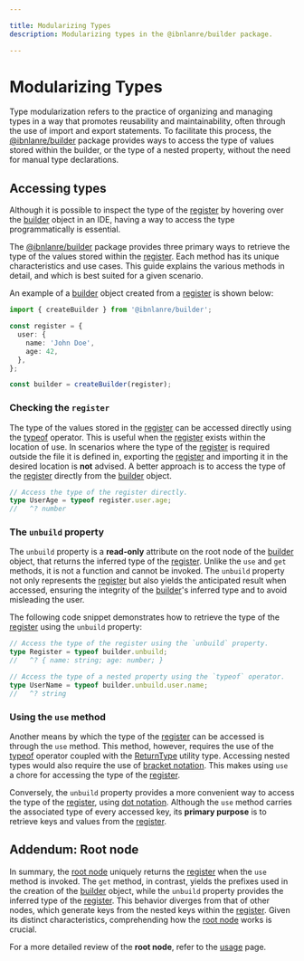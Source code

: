 ```yaml
---

title: Modularizing Types
description: Modularizing types in the @ibnlanre/builder package.

---
```


# Modularizing Types

Type modularization refers to the practice of organizing and managing types in a way that promotes reusability and maintainability, often through the use of import and export statements. To facilitate this process, the [@ibnlanre/builder][1] package provides ways to access the type of values stored within the builder, or the type of a nested property, without the need for manual type declarations.

## Accessing types

Although it is possible to inspect the type of the [register][4] by hovering over the [builder][3] object in an IDE, having a way to access the type programmatically is essential. 

The [@ibnlanre/builder][1] package provides three primary ways to retrieve the type of the values stored within the [register][4]. Each method has its unique characteristics and use cases. This guide explains the various methods in detail, and which is best suited for a given scenario.

An example of a [builder][3] object created from a [register][4] is shown below:

```typescript copy
import { createBuilder } from '@ibnlanre/builder';

const register = {
  user: {
    name: 'John Doe',
    age: 42,
  },
};

const builder = createBuilder(register);
```

### Checking the `register`

The type of the values stored in the [register][4] can be accessed directly using the [typeof][typeof] operator. This is useful when the [register][4] exists within the location of use. In scenarios where the type of the [register][4] is required outside the file it is defined in, exporting the [register][4] and importing it in the desired location is **not** advised. A better approach is to access the type of the [register][4] directly from the [builder][3] object.

```typescript copy
// Access the type of the register directly.
type UserAge = typeof register.user.age;
//   ^? number
```

### The `unbuild` property

The `unbuild` property is a **read-only** attribute on the root node of the [builder][3] object, that returns the inferred type of the [register][4]. Unlike the `use` and `get` methods, it is not a function and cannot be invoked. The `unbuild` property not only represents the [register][4] but also yields the anticipated result when accessed, ensuring the integrity of the [builder][3]'s inferred type and to avoid misleading the user.

The following code snippet demonstrates how to retrieve the type of the [register][4] using the `unbuild` property:

```typescript copy
// Access the type of the register using the `unbuild` property.
type Register = typeof builder.unbuild;
//   ^? { name: string; age: number; }

// Access the type of a nested property using the `typeof` operator.
type UserName = typeof builder.unbuild.user.name;
//   ^? string
```

### Using the `use` method

Another means by which the type of the [register][4] can be accessed is through the `use` method. This method, however, requires the use of the [typeof][typeof] operator coupled with the [ReturnType][return-type] utility type. Accessing nested types would also require the use of [bracket notation][bracket-notation]. This makes using `use` a chore for accessing the type of the [register][4].

Conversely, the `unbuild` property provides a more convenient way to access the type of the [register][4], using [dot notation][dot-notation]. Although the `use` method carries the associated type of every accessed key, its **primary purpose** is to retrieve keys and values from the [register][4].

## Addendum: Root node

In summary, the [root node][5] uniquely returns the [register][4] when the `use` method is invoked. The `get` method, in contrast, yields the prefixes used in the creation of the [builder][3] object, while the `unbuild` property provides the inferred type of the [register][4]. This behavior diverges from that of other nodes, which generate keys from the nested keys within the [register][4]. Given its distinct characteristics, comprehending how the [root node][5] works is crucial.

For a more detailed review of the **root node**, refer to the [usage][5] page.
  
[1]: /getting-started
[3]: /core-concepts/builder-object
[4]: /core-concepts
[5]: /overview

[typeof]: https://www.typescriptlang.org/docs/handbook/2/typeof-types.html
[return-type]: https://www.typescriptlang.org/docs/handbook/utility-types.html#returntypetype
[bracket-notation]: https://developer.mozilla.org/en-US/docs/Web/JavaScript/Reference/Operators/Property_accessors#bracket_notation
[dot-notation]: https://developer.mozilla.org/en-US/docs/Web/JavaScript/Reference/Operators/Property_accessors#dot_notation
